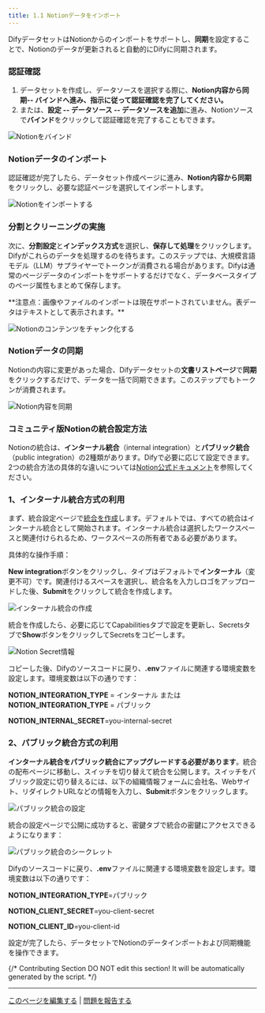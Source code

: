 ```yaml
---
title: 1.1 Notionデータをインポート
---
```


DifyデータセットはNotionからのインポートをサポートし、**同期**を設定することで、Notionのデータが更新されると自動的にDifyに同期されます。

### 認証確認

1. データセットを作成し、データソースを選択する際に、**Notion内容から同期-- バインドへ進み、指示に従って認証確認を完了してください。**
2. または、**設定 -- データソース -- データソースを追加**に進み、Notionソースで**バインド**をクリックして認証確認を完了することもできます。

<img
  src="https://assets-docs.dify.ai/2024/12/f1d5bcdcfbd57407e0bce1597df4daad.png"
  className="mx-auto"
  alt="Notionをバインド"
/>

### Notionデータのインポート

認証確認が完了したら、データセット作成ページに進み、**Notion内容から同期**をクリックし、必要な認証ページを選択してインポートします。

<img
  src="https://assets-docs.dify.ai/2024/12/863f1cd15318b146a556c34e93c5df2c.png"
  className="mx-auto"
  alt="Notionをインポートする"
/>

### 分割とクリーニングの実施

次に、**分割設定**と**インデックス方式**を選択し、**保存して処理**をクリックします。Difyがこれらのデータを処理するのを待ちます。このステップでは、大規模言語モデル（LLM）サプライヤーでトークンが消費される場合があります。Difyは通常のページデータのインポートをサポートするだけでなく、データベースタイプのページ属性もまとめて保存します。

<Info>
**注意点：画像やファイルのインポートは現在サポートされていません。表データはテキストとして表示されます。**
</Info>

<img
  src="https://assets-docs.dify.ai/2024/12/ab1b1aa690adad153cac0a321b6b7585.png"
  className="mx-auto"
  alt="Notionのコンテンツをチャンク化する"
/>

### Notionデータの同期

Notionの内容に変更があった場合、Difyデータセットの**文書リストページ**で**同期**をクリックするだけで、データを一括で同期できます。このステップでもトークンが消費されます。

<img
  src="https://assets-docs.dify.ai/2024/12/af7cabd98c3aac392819d9041cc408de.png"
  className="mx-auto"
  alt="Notion内容を同期"
/>

### コミュニティ版Notionの統合設定方法

Notionの統合は、**インターナル統合**（internal integration）と**パブリック統合**（public integration）の2種類があります。Difyで必要に応じて設定できます。2つの統合方法の具体的な違いについては[Notion公式ドキュメント](https://developers.notion.com/docs/authorization)を参照してください。

### 1、**インターナル統合方式の利用**

まず、統合設定ページで[統合を作成](https://www.notion.so/my-integrations)します。デフォルトでは、すべての統合はインターナル統合として開始されます。インターナル統合は選択したワークスペースと関連付けられるため、ワークスペースの所有者である必要があります。

具体的な操作手順：

**New integration**ボタンをクリックし、タイプはデフォルトで**インターナル**（変更不可）です。関連付けるスペースを選択し、統合名を入力しロゴをアップロードした後、**Submit**をクリックして統合を作成します。

<img
  src="https://assets-docs.dify.ai/2024/12/f1d5bcdcfbd57407e0bce1597df4daad.png"
  className="mx-auto"
  alt="インターナル統合の作成"
/>

統合を作成したら、必要に応じてCapabilitiesタブで設定を更新し、Secretsタブで**Show**ボタンをクリックしてSecretsをコピーします。

<img
  src="https://assets-docs.dify.ai/2024/12/863f1cd15318b146a556c34e93c5df2c.png"
  className="mx-auto"
  alt="Notion Secret情報"
/>

コピーした後、Difyのソースコードに戻り、**.env**ファイルに関連する環境変数を設定します。環境変数は以下の通りです：

**NOTION_INTEGRATION_TYPE** = インターナル または **NOTION_INTEGRATION_TYPE** = パブリック

**NOTION_INTERNAL_SECRET**=you-internal-secret

### 2、**パブリック統合方式の利用**

**インターナル統合をパブリック統合にアップグレードする必要があります**。統合の配布ページに移動し、スイッチを切り替えて統合を公開します。スイッチをパブリック設定に切り替えるには、以下の組織情報フォームに会社名、Webサイト、リダイレクトURLなどの情報を入力し、**Submit**ボタンをクリックします。

<img
  src="https://assets-docs.dify.ai/2024/12/ab1b1aa690adad153cac0a321b6b7585.png"
  className="mx-auto"
  alt="パブリック統合の設定"
/>

統合の設定ページで公開に成功すると、密鍵タブで統合の密鍵にアクセスできるようになります：

<img
  src="https://assets-docs.dify.ai/2024/12/af7cabd98c3aac392819d9041cc408de.png"
  className="mx-auto"
  alt="パブリック統合のシークレット"
/>

Difyのソースコードに戻り、**.env**ファイルに関連する環境変数を設定します。環境変数は以下の通りです：

**NOTION_INTEGRATION_TYPE**=パブリック

**NOTION_CLIENT_SECRET**=you-client-secret

**NOTION_CLIENT_ID**=you-client-id

設定が完了したら、データセットでNotionのデータインポートおよび同期機能を操作できます。

{/*
Contributing Section
DO NOT edit this section!
It will be automatically generated by the script.
*/}

---

[このページを編集する](https://github.com/langgenius/dify-docs/edit/main/ja-jp/guides/knowledge-base/create-knowledge-and-upload-documents/import-content-data/sync-from-notion.mdx) | [問題を報告する](https://github.com/langgenius/dify-docs/issues/new?title=ドキュメントの問題%3A%20from-not&body=%23%23%20問題の説明%0A%3C%21--%20発見した問題について簡単に説明してください%20--%3E%0A%0A%23%23%20ページリンク%0Ahttps%3A%2F%2Fgithub.com%2Flanggenius%2Fdify-docs%2Fblob%2Fmain%2Fja-jp/guides/knowledge-base/create-knowledge-and-upload-documents/import-content-data%2Fsync-from-notion.mdx%0A%0A%23%23%20提案される変更%0A%3C%21--%20特定の変更案がある場合は、ここで説明してください%20--%3E%0A%0A%3C%21--%20ドキュメントの品質向上にご協力いただきありがとうございます！%20--%3E)

